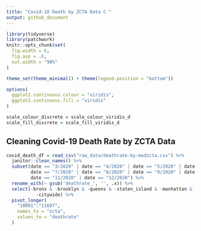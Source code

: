 ```yaml
---
title: "Covid-18 Death by ZCTA Data C "
output: github_document
---
```


```r
library(tidyverse)
library(patchwork)
knitr::opts_chunk$set(
  fig.width = 6,
  fig.asp = .6,
  out.width = "90%"
)

theme_set(theme_minimal() + theme(legend.position = "bottom"))

options(
  ggplot2.continuous.colour = "viridis",
  ggplot2.continuous.fill = "viridis"
)

scale_colour_discrete = scale_colour_viridis_d
scale_fill_discrete = scale_fill_viridis_d
```

## Cleaning Covid-19 Death Rate by ZCTA Data
```r
covid_death_df = read_csv("raw_data/deathrate-by-modzcta.csv") %>% 
  janitor::clean_names() %>% 
  subset(date == "3/2020" | date == "4/2020" | date == "5/2020" | date == "6/2020" |
         date == "7/2020" | date == "8/2020" | date == "9/2020" | date == "10/2020" |
         date == "11/2020" | date == "12/2020") %>% 
  rename_with(~ gsub('deathrate_', '', .x)) %>% 
  select(-bronx & -brooklyn & -queens & -staten_island & -manhattan & 
           -citywide) %>% 
  pivot_longer(
    "10001":"11697",
    names_to = "zcta",
    values_to = "deathrate"
  ) 


```

